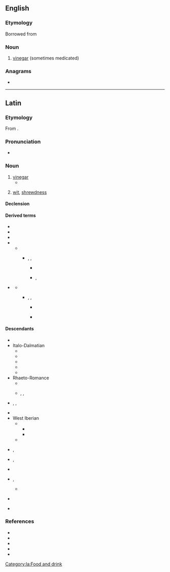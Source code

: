 ==English==

===Etymology===
Borrowed from {{bor|en|la|acetum}}

===Noun===
{{en-noun}}

# {{lb|en|obsolete}} [[vinegar]] (sometimes medicated)

===Anagrams===
* {{anagrams|en|a=acemtu|cumate|mucate}}

----

==Latin==

===Etymology===
From {{m|la|aceō||to be sour}}.

===Pronunciation===
* {{la-IPA|acētum}}

===Noun===
{{la-noun|acētum<2>}}

# [[vinegar]]
#* {{Q|la|Suetonius|De vita Caesarum|4|37|quote=Nepōtātus sūmptibus omnium prōdigōrum ingenia superāvit, commentus novum balneārum ūsum, portentōsissima genera cibōrum atque cēnārum, ut calidīs frīgidīsque unguentīs lavārētur, prētiōsissima margarīta '''acētō''' liquefacta sorbēret, convīvīs ex aurō pānēs et obsōnia appōneret, aut frūgī hominem esse oportere dictitāns aut Caesarem.|trans=In the devices of his profuse expenditure, he surpassed all the prodigals that ever lived; inventing a new kind of bath, with strange dishes and suppers, washing in precious unguents, both warm and cold, drinking pearls of immense value dissolved in '''vinegar''', and serving up for his guests loaves and other victuals modelled in gold; often saying, " that a man ought either to be a good economist or an emperor."|transyear=1889|transauthor=Alexander Thomson}}
# {{lb|la|figuratively}} [[wit]], [[shrewdness]]

====Declension====
{{la-ndecl|acētum<2>}}

====Derived terms====
* {{l|la|acētābulum}}
* {{l|la|acētāria}}
* {{l|la|acetulum}}
* {{l|la|acētōsus}}
** {{desc|fro|aisin}}
*** {{desc|dum|aisine|bor=1}}, {{l|dum|aysijn}}, {{l|dum|aysine}}
**** {{desctree|nl|azijn}}
**** {{desc|li|azien}}, {{l|li|ezien}}
* {{l|la|*acētillum}} {{q|Late Latin}}
** {{desc|fro|aisil}}
*** {{desc|enm|aisel|bor=1}}, {{l|enm|aisille}}, {{l|enm|aysel}}
**** {{desc|en|eisel|alts=1}} {{q|obsolete}}
**** {{desc|cy|aesel|bor=1}}

====Descendants====
{{top2}}
* {{desc|lmo|asee}}
* Italo-Dalmatian
** {{desc|dlm|acait}}
** {{desc|ist|azì}}
** {{desc|it|aceto}}
** {{desc|nap|acìto}}
** {{desc|scn|acitu}}
* Rhaeto-Romance
** {{desc|fur|asêt}}
** {{desc|rm|aschieu}}, {{l|rm|ischiu}}, {{l|rm|aschaid}}
* {{desc|sc|achedu}}, {{l|sc|aghedu}}, {{l|sc|achetu}}
* {{desc|vec|axedo|alts=1}}
* West Iberian
** {{desc|roa-opt|azedo}}
*** {{desc|gl|acedo}}
*** {{desc|pt|azedo}}
** {{desc|es|acedo}}
* {{desc|en|acetate|lbor=1}}, {{l|en|acetum}}
* {{desc|got|𐌰𐌺𐌴𐌹𐍄|bor=1}}, {{l|got|𐌰𐌺𐌴𐍄}}
* {{desc|nb|acetat|lbor=1}}
* {{desc|sga|aicét|bor=1}}, {{l|sga|aigéd}}
** {{desc|ga|aigéad|gloss=acid}}
* {{desc|sla-pro|*ocьtъ|bor=1}} {{see desc}}
* {{desc|gmw-pro|*aket|bor=1}} {{see desc}}
{{bottom}}

===References===
* {{R:L&S}}
* {{R:Elementary Lewis}}
* {{R:du Cange}}
* {{R:Gaffiot}}
* {{R:Peck}}

[[Category:la:Food and drink]]
